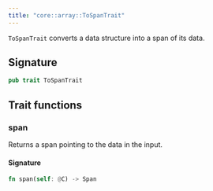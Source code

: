 ```yaml
---
title: "core::array::ToSpanTrait"
---
```


`ToSpanTrait` converts a data structure into a span of its data.



## Signature

```rust
pub trait ToSpanTrait
```



## Trait functions

### span



Returns a span pointing to the data in the input.





#### Signature

```rust
fn span(self: @C) -> Span
```


